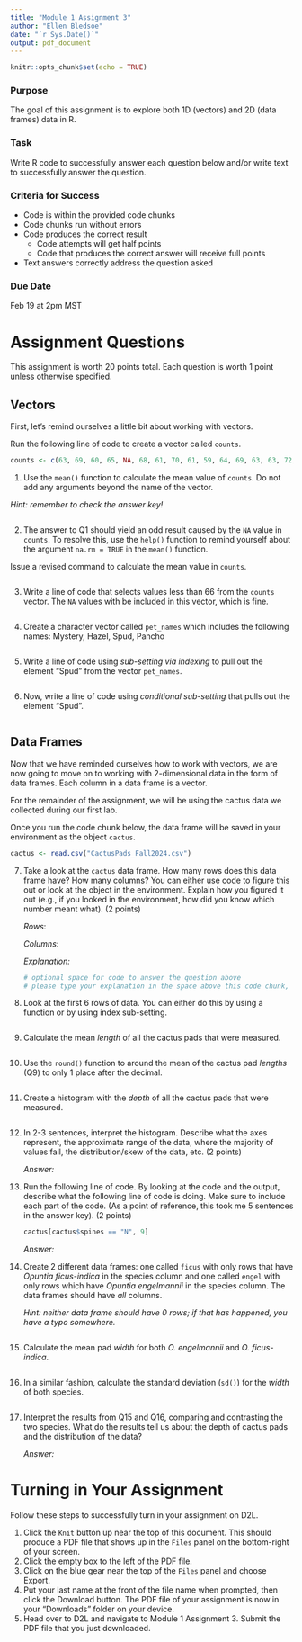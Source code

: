 ```yaml
---
title: "Module 1 Assignment 3"
author: "Ellen Bledsoe"
date: "`r Sys.Date()`"
output: pdf_document
---
```


```r
knitr::opts_chunk$set(echo = TRUE)
```

### Purpose

The goal of this assignment is to explore both 1D (vectors) and 2D (data frames) data in R.

### Task

Write R code to successfully answer each question below and/or write text to successfully answer the question.

### Criteria for Success

-   Code is within the provided code chunks
-   Code chunks run without errors
-   Code produces the correct result
    -   Code attempts will get half points
    -   Code that produces the correct answer will receive full points
-   Text answers correctly address the question asked

### Due Date

Feb 19 at 2pm MST

# Assignment Questions

This assignment is worth 20 points total. Each question is worth 1 point unless otherwise specified.

## Vectors

First, let's remind ourselves a little bit about working with vectors.

Run the following line of code to create a vector called `counts`.

```r
counts <- c(63, 69, 60, 65, NA, 68, 61, 70, 61, 59, 64, 69, 63, 63, 72, 65, 64, 70, 63, 65)
```

1.  Use the `mean()` function to calculate the mean value of `counts`. Do not add any arguments beyond the name of the vector.

*Hint: remember to check the answer key!*

```r

```

2.  The answer to Q1 should yield an odd result caused by the `NA` value in `counts`. To resolve this, use the `help()` function to remind yourself about the argument `na.rm = TRUE` in the `mean()` function.

Issue a revised command to calculate the mean value in `counts`.

```r

```

3.  Write a line of code that selects values less than 66 from the `counts` vector. The `NA` values with be included in this vector, which is fine.

```r

```

4.  Create a character vector called `pet_names` which includes the following names: Mystery, Hazel, Spud, Pancho

```r

```

5.  Write a line of code using *sub-setting via indexing* to pull out the element "Spud" from the vector `pet_names`.

```r

```

6.  Now, write a line of code using *conditional sub-setting* that pulls out the element "Spud".

```r

```

## Data Frames

Now that we have reminded ourselves how to work with vectors, we are now going to move on to working with 2-dimensional data in the form of data frames. Each column in a data frame is a vector.

For the remainder of the assignment, we will be using the cactus data we collected during our first lab.

Once you run the code chunk below, the data frame will be saved in your environment as the object `cactus`.

```r
cactus <- read.csv("CactusPads_Fall2024.csv")
```

7.  Take a look at the `cactus` data frame. How many rows does this data frame have? How many columns? You can either use code to figure this out or look at the object in the environment. Explain how you figured it out (e.g., if you looked in the environment, how did you know which number meant what). (2 points)

    *Rows*:

    *Columns*:

    *Explanation:*

    ```r
    # optional space for code to answer the question above
    # please type your explanation in the space above this code chunk, though
    ```

8.  Look at the first 6 rows of data. You can either do this by using a function or by using index sub-setting.

```r

```

9.  Calculate the mean *length* of all the cactus pads that were measured.

```r

```

10. Use the `round()` function to around the mean of the cactus pad *lengths* (Q9) to only 1 place after the decimal.

```r

```

11. Create a histogram with the *depth* of all the cactus pads that were measured.

```r

```

12. In 2-3 sentences, interpret the histogram. Describe what the axes represent, the approximate range of the data, where the majority of values fall, the distribution/skew of the data, etc. (2 points)

    *Answer:*

13. Run the following line of code. By looking at the code and the output, describe what the following line of code is doing. Make sure to include each part of the code. (As a point of reference, this took me 5 sentences in the answer key). (2 points)

    ```r
    cactus[cactus$spines == "N", 9]
    ```

    *Answer:*

14. Create 2 different data frames: one called `ficus` with only rows that have *Opuntia ficus-indica* in the species column and one called `engel` with only rows which have *Opuntia engelmannii* in the species column. The data frames should have *all* columns.

    *Hint: neither data frame should have 0 rows; if that has happened, you have a typo somewhere.*

```r

```

15. Calculate the mean pad *width* for both *O. engelmannii* and *O. ficus-indica*.

```r

```

16. In a similar fashion, calculate the standard deviation (`sd()`) for the *width* of both species.

```r

```

17. Interpret the results from Q15 and Q16, comparing and contrasting the two species. What do the results tell us about the depth of cactus pads and the distribution of the data?

    *Answer:*

# Turning in Your Assignment

Follow these steps to successfully turn in your assignment on D2L.

1.  Click the `Knit` button up near the top of this document. This should produce a PDF file that shows up in the `Files` panel on the bottom-right of your screen.
2.  Click the empty box to the left of the PDF file.
3.  Click on the blue gear near the top of the `Files` panel and choose Export.
4.  Put your last name at the front of the file name when prompted, then click the Download button. The PDF file of your assignment is now in your "Downloads" folder on your device.
5.  Head over to D2L and navigate to Module 1 Assignment 3. Submit the PDF file that you just downloaded.
